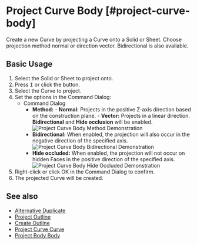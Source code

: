 
# Project Curve Body [#project-curve-body]

<Reference shortcut="I" command="Project Curve Body" button="Right of the command bar"  buttonIcon='button-project'/>

Create a new Curve by projecting a Curve onto a Solid or Sheet. Choose projection method normal or direction vector. Bidirectional is also available.

## Basic Usage

1. Select the Solid or Sheet to project onto.
2. Press <kbd>I</kbd> or click the button.
3. Select the  Curve to project.
4. Set the options in the Command Dialog:
   - <Kst>Command Dialog</Kst>
      - **Method:**
            - **Normal:** Projects in the positive Z-axis direction based on the construction plane.
            - **Vector:** Projects in a linear direction. **Bidirectional** and **Hide occlusion** will be enabled.
            ![Project Curve Body Method Demonstration](/img/project-curve-body-method.png)
      - **Bidirectional:** When enabled, the projection will also occur in the negative direction of the specified axis.
      ![Project Curve Body Bidirectional Demonstration](/img/project-curve-body-bidirectional.png)
      - **Hide occluded:** When enabled, the projection will not occur on hidden Faces in the positive direction of the specified axis.
      ![Project Curve Body Hide Occluded Demonstration](/img/project-curve-body-hide-occluded.png)
5. Right-click or click OK in the Command Dialog to confirm.
6. The projected Curve will be created.

## See also
- [Alternative Duplicate](alternative-duplicate)
- [Project Outline](project-outline)
- [Create Outline](create-outline)
- [Project Curve Curve](project-curve-curve)
- [Project Body Body](project-body-body)
